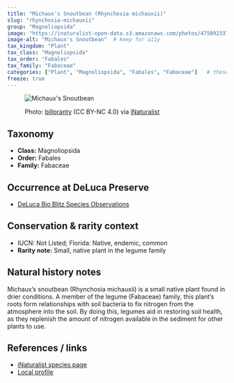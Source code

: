 ---
title: "Michaux's Snoutbean (Rhynchosia michauxii)"
slug: "rhynchosia-michauxii"
group: "Magnoliopsida"
image: "https://inaturalist-open-data.s3.amazonaws.com/photos/475092337/medium.jpg"        # keep for thumbnails
image-alt: "Michaux's Snoutbean"  # keep for a11y
tax_kingdom: "Plant"
tax_class: "Magnoliopsida"
tax_order: "Fabales"
tax_family: "Fabaceae"
categories: ["Plant", "Magnoliopsida", "Fabales", "Fabaceae"]   # these drive the chips + filtering
freeze: true
---

<figure class="species-figure">

<img src="https://inaturalist-open-data.s3.amazonaws.com/photos/475092337/medium.jpg" alt="Michaux's Snoutbean" class="species-photo"/>

<figcaption class="photo-credit">

Photo: <a href="https://www.inaturalist.org/people/billpranty">billpranty</a> (CC BY-NC 4.0) via <a href="https://www.inaturalist.org/observations/264590583">iNaturalist</a>

</figcaption>

</figure>

## Taxonomy

-   **Class:** Magnoliopsida
-   **Order:** Fabales
-   **Family:** Fabaceae

## Occurrence at DeLuca Preserve

-   [DeLuca Bio Blitz Species Observations](https://www.inaturalist.org/observations?project_id=191727&subview=table&taxon_id=131580)

## Conservation & rarity context

-   IUCN: Not Listed; Florida: Native, endemic, common
-   **Rarity note:** Small, native plant in the legume family

## Natural history notes

Michaux's snoutbean (Rhynchosia michauxii) is a small native plant found in drier conditions. A member of the legume (Fabaceae) family, this plant's roots form relationships with soil bacteria to fix nitrogen from the atmosphere into the soil. By doing this, legumes aid in restoring soil health, as they replenish the amount of nitrogen available in the sediment for other plants to use. 

## References / links

-   [iNaturalist species page](https://www.inaturalist.org/taxa/131580-Rhynchosia-michauxii)
-   [Local profile](https://florida.plantatlas.usf.edu/plant/species/2544)

